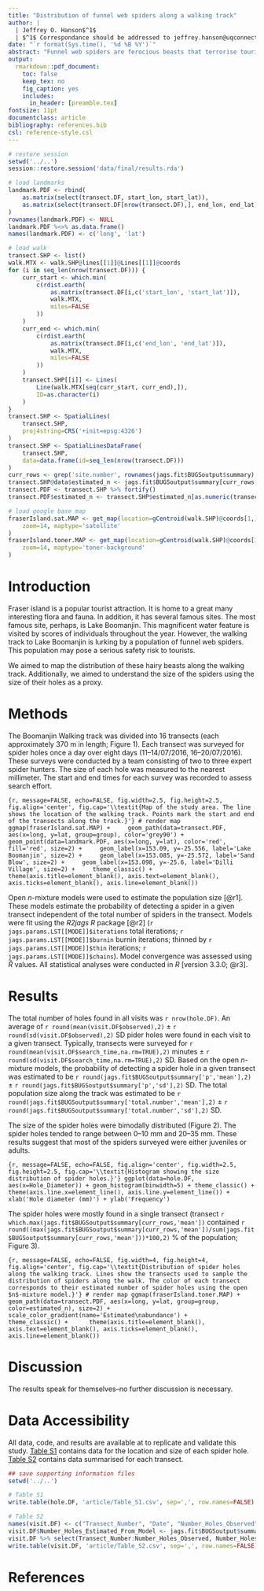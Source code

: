 ```yaml
---
title: "Distribution of funnel web spiders along a walking track"
author: |
  | Jeffrey O. Hanson$^1$
  | $^1$ Correspondance should be addressed to jeffrey.hanson@uqconnect.edu.au
date: "`r format(Sys.time(), '%d %B %Y')`"
abstract: "Funnel web spiders are ferocious beasts that terrorise tourists near Lake Boomanjin. Here we aimed to map their distribution along the walking path to Lake Boomanjin. We split up the path into 8 transects and surveyed each transect 8 times over 8 days, and used open n-mixture models to estimate their population size. We estimated that over 800 spiders inhabit the walking path along the track. This dense infestation of spiders poses a serious threat to the safety of tourists."
output:
  rmarkdown::pdf_document:
    toc: false
    keep_tex: no
    fig_caption: yes
    includes:
      in_header: [preamble.tex]
fontsize: 11pt
documentclass: article
bibliography: references.bib
csl: reference-style.csl
---
```


```r
# restore session
setwd('../..')
session::restore.session('data/final/results.rda')

# load landmarks
landmark.PDF <- rbind(
	as.matrix(select(transect.DF, start_lon, start_lat)),
	as.matrix(select(transect.DF[nrow(transect.DF),], end_lon, end_lat))
)
rownames(landmark.PDF) <- NULL
landmark.PDF %<>% as.data.frame()
names(landmark.PDF) <- c('long', 'lat')

# load walk
transect.SHP <- list()
walk.MTX <- walk.SHP@lines[[1]]@Lines[[1]]@coords
for (i in seq_len(nrow(transect.DF))) {
	curr_start <- which.min(
		c(rdist.earth(
			as.matrix(transect.DF[i,c('start_lon', 'start_lat')]),
			walk.MTX,
			miles=FALSE
		))
	)
	curr_end <- which.min(
		c(rdist.earth(
			as.matrix(transect.DF[i,c('end_lon', 'end_lat')]),
			walk.MTX,
			miles=FALSE
		))
	)
	transect.SHP[[i]] <- Lines(
		Line(walk.MTX[seq(curr_start, curr_end),]),
		ID=as.character(i)
	)
}
transect.SHP <- SpatialLines(
	transect.SHP,
	proj4string=CRS('+init=epsg:4326')
)
transect.SHP <- SpatialLinesDataFrame(
	transect.SHP,
	data=data.frame(id=seq_len(nrow(transect.DF)))
)
curr_rows <- grep('site.number', rownames(jags.fit$BUGSoutput$summary), fixed=TRUE)
transect.SHP@data$estimated_n <- jags.fit$BUGSoutput$summary[curr_rows,'mean']
transect.PDF <- transect.SHP %>% fortify()
transect.PDF$estimated_n <- transect.SHP$estimated_n[as.numeric(transect.PDF$id)]

# load google base map
fraserIsland.sat.MAP <- get_map(location=gCentroid(walk.SHP)@coords[1,],
	zoom=14, maptype='satellite'
)
fraserIsland.toner.MAP <- get_map(location=gCentroid(walk.SHP)@coords[1,],
	zoom=14, maptype='toner-background'
)
```

# Introduction
Fraser island is a popular tourist attraction. It is home to a great many interesting flora and fauna. In addition, it has several famous sites. The most famous site, perhaps, is Lake Boomanjin. This magnificent water feature is visited by scores of individuals throughout the year. However, the walking track to Lake Boomanjin is lurking by a population of funnel web spiders. This population may pose a serious safety risk to tourists.

We aimed to map the distribution of these hairy beasts along the walking track. Additionally, we aimed to understand the size of the spiders using the size of their holes as a proxy.

# Methods
The Boomanjin Walking track was divided into 16 transects (each approximately 370 m in length; Figure 1). Each transect was surveyed for spider holes once a day over eight days (11--14/07/2016, 16--20/07/2016). These surveys were conducted by a team consisting of two to three expert spider hunters. The size of each hole was measured to the nearest millimeter. The start and end times for each survey was recorded to assess search effort. 

```{r, message=FALSE, echo=FALSE, fig.width=2.5, fig.height=2.5, fig.align='center', fig.cap='\\textit{Map of the study area. The line shows the location of the walking track. Points mark the start and end of the transects along the track.}'}
# render map
ggmap(fraserIsland.sat.MAP) +
	geom_path(data=transect.PDF, aes(x=long, y=lat, group=group), color='grey90') +
	geom_point(data=landmark.PDF, aes(x=long, y=lat), color='red', fill='red', size=2) +
	geom_label(x=153.09, y=-25.556, label='Lake Boomanjin', size=2) +
	geom_label(x=153.085, y=-25.572, label='Sand Blow', size=2) +
	geom_label(x=153.098, y=-25.6, label='Dilli Village', size=2) +
	theme_classic() + 
	theme(axis.title=element_blank(), axis.text=element_blank(), axis.ticks=element_blank(), axis.line=element_blank())
```

Open $n$-mixture models were used to estimate the population size [@r1]. These models estimate the probability of detecting a spider in a given transect independent of the total number of spiders in the transect. Models were fit using the _R2jags_ _R_ package [@r2] (`r jags.params.LST[[MODE]]$iterations` total iterations; `r jags.params.LST[[MODE]]$burnin` burnin iterations; thinned by `r jags.params.LST[[MODE]]$thin` iterations; `r jags.params.LST[[MODE]]$chains`). Model convergence was assessed using $\hat{R}$ values. All statistical analyses were conducted in _R_ [version 3.3.0; @r3]. 

# Results
The total number of holes found in all visits was `r nrow(hole.DF)`. An average of `r round(mean(visit.DF$observed),2)` $\pm$ `r round(sd(visit.DF$observed),2)` SD pider holes were found in each visit to a given transect. Typically, transects were surveyed for `r round(mean(visit.DF$search_time,na.rm=TRUE),2)` minutes $\pm$ `r round(sd(visit.DF$search_time,na.rm=TRUE),2)` SD. Based on the open $n$-mixture models, the probability of detecting a spider hole in a given transect was estimated to be `r round(jags.fit$BUGSoutput$summary['p','mean'],2)` $\pm$ `r round(jags.fit$BUGSoutput$summary['p','sd'],2)` SD. The total population size along the track was estimated to be `r round(jags.fit$BUGSoutput$summary['total.number','mean'],2)` $\pm$ `r round(jags.fit$BUGSoutput$summary['total.number','sd'],2)` SD.

The size of the spider holes were bimodally distributed (Figure 2). The spider holes tended to range between 0--10 mm and 20--35 mm. These results suggest that most of the spiders surveyed were either juveniles or adults.

```{r, message=FALSE, echo=FALSE, fig.align='center', fig.width=2.5, fig.height=2.5, fig.cap='\\textit{Histogram showing the size distribution of spider holes.}'}
ggplot(data=hole.DF, aes(x=Hole_Diameter)) + geom_histogram(binwidth=5) + theme_classic() +
	theme(axis.line.x=element_line(), axis.line.y=element_line()) +
	xlab('Hole diameter (mm)') + ylab('Frequency') 
```

The spider holes were mostly found in a single transect (transect `r which.max(jags.fit$BUGSoutput$summary[curr_rows,'mean'])` contained `r round((max(jags.fit$BUGSoutput$summary[curr_rows,'mean'])/sum(jags.fit$BUGSoutput$summary[curr_rows,'mean']))*100,2)` % of the population; Figure 3). 

```{r, message=FALSE, echo=FALSE, fig.width=4, fig.height=4, fig.align='center', fig.cap='\\textit{Distribution of spider holes along the walking track. Lines show the transects used to sample the distribution of spiders along the walk. The color of each transect corresponds to their estimated number of spider holes using the open $n$-mixture model.}'}
# render map
ggmap(fraserIsland.toner.MAP) +
	geom_path(data=transect.PDF, aes(x=long, y=lat, group=group, color=estimated_n), size=2) +
	scale_color_gradient(name='Estimated\nabundance') +
	theme_classic() + 
	theme(axis.title=element_blank(), axis.text=element_blank(), axis.ticks=element_blank(), axis.line=element_blank())
```

# Discussion
The results speak for themselves--no further discussion is necessary.

# Data Accessibility
All data, code, and results are available at \url{www.github.com/paleo13/spider-distributions} to replicate and validate this study. [Table S1](https://raw.githubusercontent.com/paleo13/spider-distributions/master/article/Table_S1.csv) contains data for the location and size of each spider hole. [Table S2](https://raw.githubusercontent.com/paleo13/spider-distributions/master/article/Table_S2.csv) contains data summarised for each transect.

```r
## save supporting information files
setwd('../..')

# Table S1
write.table(hole.DF, 'article/Table_S1.csv', sep=',', row.names=FALSE)

# Table S2
names(visit.DF) <- c("Transect_Number", "Date", "Number_Holes_Observed", "Start_Time", "End_Time", "Search_Time")
visit.DF$Number_Holes_Estimated_From_Model <- jags.fit$BUGSoutput$summary[curr_rows,'mean'][as.numeric(visit.DF$Transect_Number)]
visit.DF %>% select(Transect_Number:Number_Holes_Observed, Number_Holes_Estimated_From_Model, Start_Time:Search_Time)
write.table(visit.DF, 'article/Table_S2.csv', sep=',', row.names=FALSE)
```

# References

